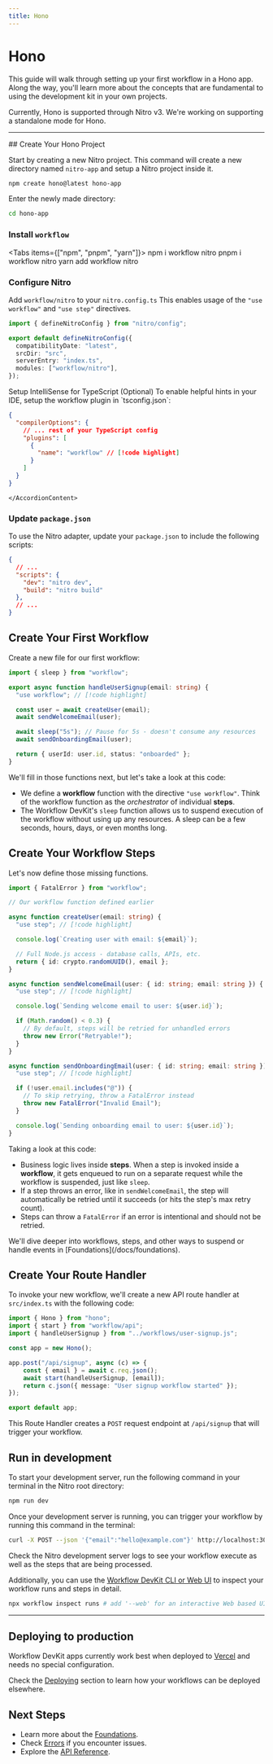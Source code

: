```yaml
---
title: Hono
---
```


# Hono

This guide will walk through setting up your first workflow in a Hono app. Along the way, you'll learn more about the concepts that are fundamental to using the development kit in your own projects.

<Callout type="warn">
    Currently, Hono is supported through Nitro v3. We're working on supporting a standalone mode for Hono.
</Callout>

---

<Steps>

<Step>
## Create Your Hono Project

Start by creating a new Nitro project. This command will create a new directory named `nitro-app` and setup a Nitro project inside it.

```bash
npm create hono@latest hono-app
```

Enter the newly made directory:

```bash
cd hono-app
```

### Install `workflow`

<Tabs items={["npm", "pnpm", "yarn"]}>
  <Tab value="npm">
    <CodeBlock>npm i workflow nitro</CodeBlock>
  </Tab>
  <Tab value="pnpm">
    <CodeBlock>pnpm i workflow nitro</CodeBlock>
  </Tab>
  <Tab value="yarn">
    <CodeBlock>yarn add workflow nitro</CodeBlock>
  </Tab>
</Tabs>

### Configure Nitro

Add `workflow/nitro` to your `nitro.config.ts` This enables usage of the `"use workflow"` and `"use step"` directives.

```typescript title="nitro.config.ts" lineNumbers
import { defineNitroConfig } from "nitro/config";

export default defineNitroConfig({
  compatibilityDate: "latest",
  srcDir: "src",
  serverEntry: "index.ts",
  modules: ["workflow/nitro"],
});
```

<Accordion type="single" collapsible>
  <AccordionItem value="typescript-intellisense" className="[&_h3]:my-0">
    <AccordionTrigger className="[&_p]:my-0 text-lg [&_p]:text-foreground">
      Setup IntelliSense for TypeScript (Optional)
    </AccordionTrigger>
    <AccordionContent className="[&_p]:my-2">
To enable helpful hints in your IDE, setup the workflow plugin in `tsconfig.json`:

```json title="tsconfig.json" lineNumbers
{
  "compilerOptions": {
    // ... rest of your TypeScript config
    "plugins": [
      {
        "name": "workflow" // [!code highlight]
      }
    ]
  }
}
```

    </AccordionContent>

  </AccordionItem>
</Accordion>

### Update `package.json`

To use the Nitro adapter, update your `package.json` to include the following scripts:

```json title="package.json" lineNumbers
{
  // ...
  "scripts": {
    "dev": "nitro dev",
    "build": "nitro build"
  },
  // ...
}
```

</Step>

<Step>

## Create Your First Workflow

Create a new file for our first workflow:

```typescript title="workflows/user-signup.ts" lineNumbers
import { sleep } from "workflow";

export async function handleUserSignup(email: string) {
  "use workflow"; // [!code highlight]

  const user = await createUser(email);
  await sendWelcomeEmail(user);

  await sleep("5s"); // Pause for 5s - doesn't consume any resources
  await sendOnboardingEmail(user);

  return { userId: user.id, status: "onboarded" };
}
```

We'll fill in those functions next, but let's take a look at this code:

- We define a **workflow** function with the directive `"use workflow"`. Think of the workflow function as the _orchestrator_ of individual **steps**.
- The Workflow DevKit's `sleep` function allows us to suspend execution of the workflow without using up any resources. A sleep can be a few seconds, hours, days, or even months long.

## Create Your Workflow Steps

Let's now define those missing functions.

```typescript title="workflows/user-signup.ts" lineNumbers
import { FatalError } from "workflow";

// Our workflow function defined earlier

async function createUser(email: string) {
  "use step"; // [!code highlight]

  console.log(`Creating user with email: ${email}`);

  // Full Node.js access - database calls, APIs, etc.
  return { id: crypto.randomUUID(), email };
}

async function sendWelcomeEmail(user: { id: string; email: string }) {
  "use step"; // [!code highlight]

  console.log(`Sending welcome email to user: ${user.id}`);

  if (Math.random() < 0.3) {
    // By default, steps will be retried for unhandled errors
    throw new Error("Retryable!");
  }
}

async function sendOnboardingEmail(user: { id: string; email: string }) {
  "use step"; // [!code highlight]

  if (!user.email.includes("@")) {
    // To skip retrying, throw a FatalError instead
    throw new FatalError("Invalid Email");
  }

  console.log(`Sending onboarding email to user: ${user.id}`);
}
```

Taking a look at this code:

- Business logic lives inside **steps**. When a step is invoked inside a **workflow**, it gets enqueued to run on a separate request while the workflow is suspended, just like `sleep`.
- If a step throws an error, like in `sendWelcomeEmail`, the step will automatically be retried until it succeeds (or hits the step's max retry count).
- Steps can throw a `FatalError` if an error is intentional and should not be retried.

<Callout>
  We'll dive deeper into workflows, steps, and other ways to suspend or handle
  events in [Foundations](/docs/foundations).
</Callout>

</Step>

<Step>

## Create Your Route Handler

To invoke your new workflow, we'll create a new API route handler at `src/index.ts` with the following code:

```typescript title="src/index.ts"
import { Hono } from "hono";
import { start } from "workflow/api";
import { handleUserSignup } from "../workflows/user-signup.js";

const app = new Hono();

app.post("/api/signup", async (c) => {
    const { email } = await c.req.json();
    await start(handleUserSignup, [email]);
    return c.json({ message: "User signup workflow started" });
});

export default app;
```

This Route Handler creates a `POST` request endpoint at `/api/signup` that will trigger your workflow.

</Step>

<Step>

## Run in development

To start your development server, run the following command in your terminal in the Nitro root directory:

```bash
npm run dev
```

Once your development server is running, you can trigger your workflow by running this command in the terminal:

```bash
curl -X POST --json '{"email":"hello@example.com"}' http://localhost:3000/api/signup
```

Check the Nitro development server logs to see your workflow execute as well as the steps that are being processed.

Additionally, you can use the [Workflow DevKit CLI or Web UI](/docs/observability) to inspect your workflow runs and steps in detail.

```bash
npx workflow inspect runs # add '--web' for an interactive Web based UI
```

</Step>

</Steps>

---

## Deploying to production

Workflow DevKit apps currently work best when deployed to [Vercel](https://vercel.com/home) and needs no special configuration.

Check the [Deploying](/docs/deploying) section to learn how your workflows can be deployed elsewhere.

## Next Steps

- Learn more about the [Foundations](/docs/foundations).
- Check [Errors](/docs/errors) if you encounter issues.
- Explore the [API Reference](/docs/api-reference).
